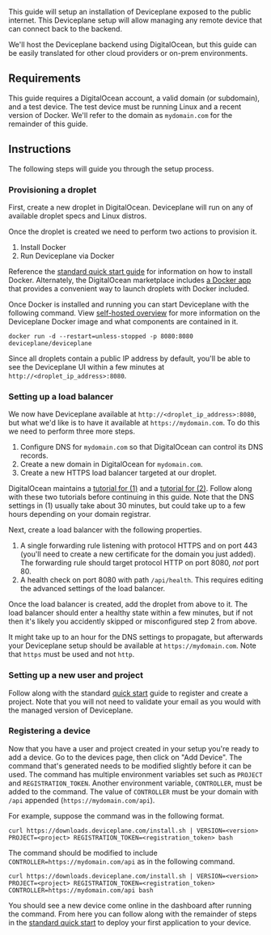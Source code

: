 
<Docs title="Self-hosted Public Setup">

This guide will setup an installation of Deviceplane exposed to the public internet. This Deviceplane setup will allow managing any remote device that can connect back to the backend.

We'll host the Deviceplane backend using DigitalOcean, but this guide can be easily translated for other cloud providers or on-prem environments.

## Requirements

This guide requires a DigitalOcean account, a valid domain (or subdomain), and a test device. The test device must be running Linux and a recent version of Docker. We'll refer to the domain as `mydomain.com` for the remainder of this guide.

## Instructions

The following steps will guide you through the setup process.

### Provisioning a droplet

First, create a new droplet in DigitalOcean. Deviceplane will run on any of available droplet specs and Linux distros.

Once the droplet is created we need to perform two actions to provision it.

1. Install Docker
1. Run Deviceplane via Docker

Reference the [standard quick start guide](/docs/quick-start) for information on how to install Docker. Alternately, the DigitalOcean marketplace includes [a Docker app](https://marketplace.digitalocean.com/apps/docker) that provides a convenient way to launch droplets with Docker included.

Once Docker is installed and running you can start Deviceplane with the following command. View [self-hosted overview](/docs/self-hosted) for more information on the Deviceplane Docker image and what components are contained in it.

```
docker run -d --restart=unless-stopped -p 8080:8080 deviceplane/deviceplane
```

Since all droplets contain a public IP address by default, you'll be able to see the Deviceplane UI within a few minutes at `http://<droplet_ip_address>:8080`.

### Setting up a load balancer

We now have Deviceplane available at `http://<droplet_ip_address>:8080`, but what we'd like is to have it available at `https://mydomain.com`. To do this we need to perform three more steps.

1. Configure DNS for `mydomain.com` so that DigitalOcean can control its DNS records.
1. Create a new domain in DigitalOcean for `mydomain.com`.
1. Create a new HTTPS load balancer targeted at our droplet.

DigitalOcean maintains a [tutorial for (1)](https://www.digitalocean.com/community/tutorials/how-to-point-to-digitalocean-nameservers-from-common-domain-registrars) and a [tutorial for (2)](https://www.digitalocean.com/docs/networking/dns/how-to/add-domains/). Follow along with these two tutorials before continuing in this guide. Note that the DNS settings in (1) usually take about 30 minutes, but could take up to a few hours depending on your domain registrar.

Next, create a load balancer with the following properties.

1. A single forwarding rule listening with protocol HTTPS and on port 443 (you'll need to create a new certificate for the domain you just added). The forwarding rule should target protocol HTTP on port 8080, *not* port 80.
2. A health check on port 8080 with path `/api/health`. This requires editing the advanced settings of the load balancer.

Once the load balancer is created, add the droplet from above to it. The load balancer should enter a healthy state within a few minutes, but if not then it's likely you accidently skipped or misconfigured step 2 from above.

It might take up to an hour for the DNS settings to propagate, but afterwards your Deviceplane setup should be available at `https://mydomain.com`. Note that `https` must be used and not `http`.

### Setting up a new user and project

Follow along with the standard [quick start](/docs/quick-start) guide to register and create a project. Note that you will not need to validate your email as you would with the managed version of Deviceplane.

### Registering a device

Now that you have a user and project created in your setup you're ready to add a device. Go to the devices page, then click on "Add Device". The command that's generated needs to be modified slightly before it can be used. The command has multiple environment variables set such as `PROJECT` and `REGISTRATION_TOKEN`. Another environment variable, `CONTROLLER`, must be added to the command. The value of `CONTROLLER` must be your domain with `/api` appended (`https://mydomain.com/api`).

For example, suppose the command was in the following format.

```shell
curl https://downloads.deviceplane.com/install.sh | VERSION=<version> PROJECT=<project> REGISTRATION_TOKEN=<registration_token> bash
```

The command should be modified to include `CONTROLLER=https://mydomain.com/api` as in the following command.

```shell
curl https://downloads.deviceplane.com/install.sh | VERSION=<version> PROJECT=<project> REGISTRATION_TOKEN=<registration_token> CONTROLLER=https://mydomain.com/api bash
```

You should see a new device come online in the dashboard after running the command. From here you can follow along with the remainder of steps in the [standard quick start](/docs/quick-start) to deploy your first application to your device.

</Docs>
